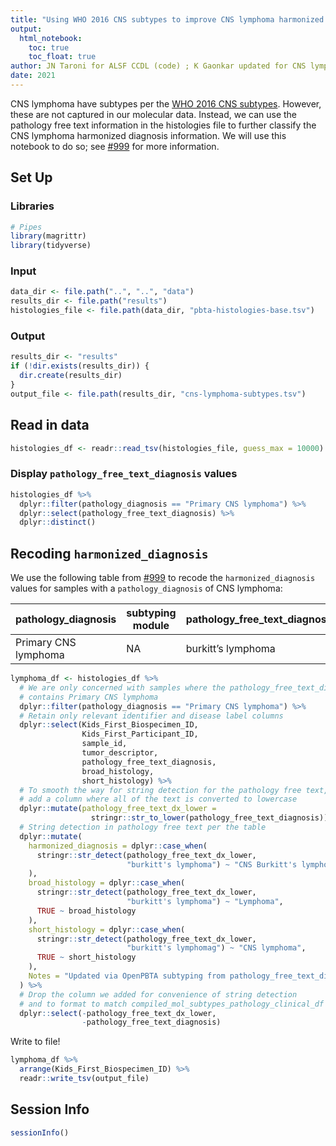 ```yaml
---
title: "Using WHO 2016 CNS subtypes to improve CNS lymphoma harmonized diagnosis"
output: 
  html_notebook:
    toc: true
    toc_float: true
author: JN Taroni for ALSF CCDL (code) ; K Gaonkar updated for CNS lymphoma
date: 2021
---
```


CNS lymphoma have subtypes per the [WHO 2016 CNS subtypes](https://link.springer.com/content/pdf/10.1007/s00401-016-1545-1.pdf). 
However, these are not captured in our molecular data.
Instead, we can use the pathology free text information in the histologies file to further classify the CNS lymphoma harmonized diagnosis information.
We will use this notebook to do so; see [#999](https://github.com/AlexsLemonade/OpenPBTA-analysis/issues/999) for more information.

## Set Up

### Libraries

```r
# Pipes
library(magrittr)
library(tidyverse)
```

### Input

```r
data_dir <- file.path("..", "..", "data")
results_dir <- file.path("results")
histologies_file <- file.path(data_dir, "pbta-histologies-base.tsv")
```

### Output

```r
results_dir <- "results"
if (!dir.exists(results_dir)) {
  dir.create(results_dir)
}
output_file <- file.path(results_dir, "cns-lymphoma-subtypes.tsv")
```

## Read in data

```r
histologies_df <- readr::read_tsv(histologies_file, guess_max = 10000)
```

### Display `pathology_free_text_diagnosis` values

```r
histologies_df %>%
  dplyr::filter(pathology_diagnosis == "Primary CNS lymphoma") %>%
  dplyr::select(pathology_free_text_diagnosis) %>%
  dplyr::distinct()
```

## Recoding `harmonized_diagnosis` 

We use the following table from [#999](https://github.com/AlexsLemonade/OpenPBTA-analysis/issues/999) to recode the `harmonized_diagnosis` values for samples with a `pathology_diagnosis` of CNS lymphoma:

pathology_diagnosis | subtyping module | pathology_free_text_diagnosis | broad_histology | short_histology | harmonized_diagnosis
-- | -- | -- | -- | -- | --
Primary CNS lymphoma | NA | burkitt's lymphoma | Lymphoma | CNS lymphoma | CNS Burkitt's lymphoma




```r
lymphoma_df <- histologies_df %>%
  # We are only concerned with samples where the pathology_free_text_diagnosis
  # contains Primary CNS lymphoma
  dplyr::filter(pathology_diagnosis == "Primary CNS lymphoma") %>%
  # Retain only relevant identifier and disease label columns
  dplyr::select(Kids_First_Biospecimen_ID,
                Kids_First_Participant_ID,
                sample_id,
                tumor_descriptor,
                pathology_free_text_diagnosis,
                broad_histology,
                short_histology) %>%
  # To smooth the way for string detection for the pathology free text, we
  # add a column where all of the text is converted to lowercase
  dplyr::mutate(pathology_free_text_dx_lower = 
                  stringr::str_to_lower(pathology_free_text_diagnosis)) %>%
  # String detection in pathology free text per the table
  dplyr::mutate(
    harmonized_diagnosis = dplyr::case_when(
      stringr::str_detect(pathology_free_text_dx_lower,
                          "burkitt's lymphoma") ~ "CNS Burkitt's lymphoma"
    ),
    broad_histology = dplyr::case_when(
      stringr::str_detect(pathology_free_text_dx_lower,
                          "burkitt's lymphoma") ~ "Lymphoma",
      TRUE ~ broad_histology
    ),
    short_histology = dplyr::case_when(
      stringr::str_detect(pathology_free_text_dx_lower,
                          "burkitt's lymphomag") ~ "CNS lymphoma",
      TRUE ~ short_histology
    ),
    Notes = "Updated via OpenPBTA subtyping from pathology_free_text_diagnosis"
  ) %>%
  # Drop the column we added for convenience of string detection
  # and to format to match compiled_mol_subtypes_pathology_clinical_df
  dplyr::select(-pathology_free_text_dx_lower,
                -pathology_free_text_diagnosis)
```

Write to file!

```r
lymphoma_df %>%
  arrange(Kids_First_Biospecimen_ID) %>%
  readr::write_tsv(output_file)
```

## Session Info

```r
sessionInfo()
```